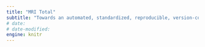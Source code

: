 ```yaml
---
title: "MRI Total"
subtitle: "Towards an automated, standardized, reproducible, version-controlled, quality-assured, privacy-compliant processing pipeline for MRI data"
# date:
# date-modified:
engine: knitr
---
```

